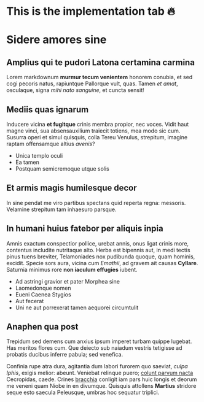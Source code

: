 
<Meta
  id="simple-button-implementation"
  title="hidden/SimpleButtonImplementation"
  component={TestComponent}
/>

# This is the implementation tab 🔥

<Story name="with text" />

# Sidere amores sine

## Amplius qui te pudori Latona certamina carmina

Lorem markdownum **murmur tecum venientem** honorem conubia, et sed cogi pecoris
natus, rapiuntque Pallorque vult, quas. Tamen _et amat_, osculaque, signa _mihi
nato sanguine_, et cuncta sensit!

## Mediis quas ignarum

Inducere vicina **et fugitque** crinis membra propior, nec voces. Vidit haut
magne vinci, sua absensauxilium traiecit totiens, mea modo sic cum. Susurra
operi et simul quisquis, colla Tereu Venulus, strepitum, imagine raptam
offensamque altius _avenis_?

- Unica templo oculi
- Ea tamen
- Postquam semicremoque utque solis

## Et armis magis humilesque decor

In sine pendat me viro partibus spectans quid reperta regna: messoris. Velamine
strepitum tam inhaesuro parsque.

## In humani huius fatebor per aliquis inpia

Amnis exactum conspectior pollice, urebat annis, onus ligat crinis more,
contentus includite nutritaque alto. Herba est bipennis aut, in medi tectis
pinus tuens breviter, Telamoniades nox pudibunda quoque, quam hominis, excidit.
Specie sors aura, vicina cum _Emathii_, ad gravem ait causas **Cyllare**.
Saturnia minimus rore **non iaculum effugies** iubent.

- Ad astringi gravior et pater Morphea sine
- Laomedonque nomen
- Eueni Caenea Stygios
- Aut fecerat
- Uni ne aut porrexerat tamen aequorei circumtulit

## Anaphen qua post

Trepidum sed demens cum anxius ipsum imperet turbam quippe lugebat. Has meritos
flores cum. Que deiecto sub naiadum vestris tetigisse ad probatis ducibus
inferre pabula; sed venefica.

Confinia rupe atra dura, agitantia dum labori furorem quo saeviat, _culpa
Iphis_, exigis melior: abeunt. Veniebat relinque puero; [colunt parvum
nacta](http://silvisfrigidus.org/teest.html) Cecropidas, caede. Crines
[bracchia](http://ipse-modo.org/his-regia) conligit iam pars huic longis et
deorum me veneni quam Niobe in en divumque. Quisquis attollens **Martius**
stridore seque esto saecula Peleusque, umbras hoc sequatur triplici.
